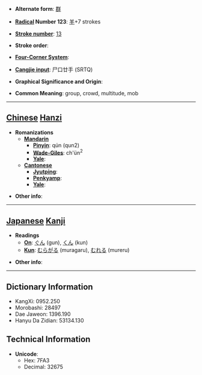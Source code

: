 * '''Alternate form''': [[群]]

* '''[[Wiktionary:Chinese radical index| Radical]] Number 123''': [[Wiktionary:Chinese radical index 羊|羊]]+7 strokes

* '''[[Wiktionary:Chinese total strokes index|Stroke number]]''': [[Wiktionary:Chinese total strokes index 13|13]]

* '''Stroke order''': 

* '''[[Wiktionary:Chinese four corner index|Four-Corner System]]''': 

* '''[[Wiktionary:Chinese Cangjie index|Cangjie input]]''': 尸口廿手 (SRTQ)

* '''Graphical Significance and Origin''': 

* '''Common Meaning''': group, crowd, multitude, mob

----

== [[Chinese]] [[Hanzi]] ==

* '''Romanizations'''
** '''[[Mandarin]]'''
*** '''[[Pinyin]]''': qún (qun2)
*** '''[[Wade-Giles]]''': ch'ün<sup>2</sup>
*** '''[[Yale]]''': 
** '''[[Cantonese]]'''
*** '''[[Jyutping]]''':
*** '''[[Penkyamp]]''': 
*** '''[[Yale]]''': 

* '''Other info''': 

----

== [[Japanese]] [[Kanji]] ==

* '''Readings'''
** '''[[On]]''': [[ぐん]] (gun), [[くん]] (kun)
** '''[[Kun]]''': [[むらがる]] (muragaru), [[むれる]] (mureru)

* '''Other info''':  

----

== Dictionary Information ==

* KangXi: 0952.250
* Morobashi: 28497
* Dae Jaweon: 1396.190
* Hanyu Da Zidian: 53134.130

== Technical Information ==

* '''Unicode''':
** Hex: 7FA3
** Decimal: 32675